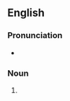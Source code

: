 ==English==

===Pronunciation===
* {{audio|en|en-us-acknowledgement.ogg|Audio (US)}}

===Noun===
{{en-noun|~}}

# {{lb|en|most common British spelling|also sometimes used in the US}} {{alternative spelling of|en|acknowledgment}}